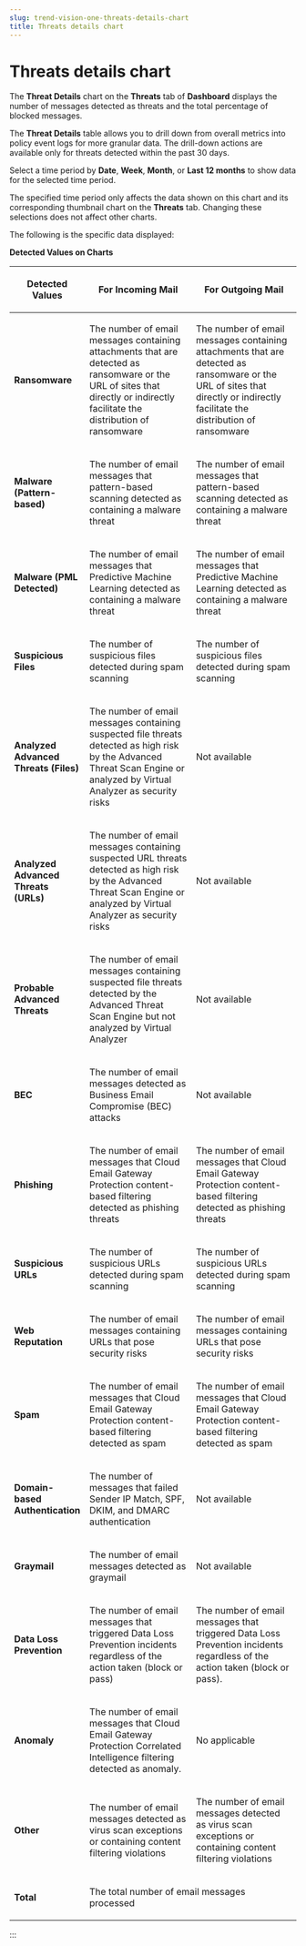 ```yaml
---
slug: trend-vision-one-threats-details-chart
title: Threats details chart
---
```

# Threats details chart

The **Threat Details** chart on the **Threats** tab of **Dashboard** displays the number of messages detected as threats and the total percentage of blocked messages.

The **Threat Details** table allows you to drill down from overall metrics into policy event logs for more granular data. The drill-down actions are available only for threats detected within the past 30 days.

Select a time period by **Date**, **Week**, **Month**, or **Last 12 months** to show data for the selected time period.

The specified time period only affects the data shown on this chart and its corresponding thumbnail chart on the **Threats** tab. Changing these selections does not affect other charts.

The following is the specific data displayed:

**Detected Values on Charts**

<table>
<colgroup>
<col style="width: 20%" />
<col style="width: 40%" />
<col style="width: 40%" />
</colgroup>
<thead>
<tr>
<th><p>Detected Values</p></th>
<th><p>For Incoming Mail</p></th>
<th><p>For Outgoing Mail</p></th>
</tr>
</thead>
<tbody>
<tr>
<td><p><strong>Ransomware</strong></p></td>
<td><p>The number of email messages containing attachments that are detected as ransomware or the URL of sites that directly or indirectly facilitate the distribution of ransomware</p></td>
<td><p>The number of email messages containing attachments that are detected as ransomware or the URL of sites that directly or indirectly facilitate the distribution of ransomware</p></td>
</tr>
<tr>
<td><p><strong>Malware (Pattern-based)</strong></p></td>
<td><p>The number of email messages that pattern-based scanning detected as containing a malware threat</p></td>
<td><p>The number of email messages that pattern-based scanning detected as containing a malware threat</p></td>
</tr>
<tr>
<td><p><strong>Malware (PML Detected)</strong></p></td>
<td><p>The number of email messages that Predictive Machine Learning detected as containing a malware threat</p></td>
<td><p>The number of email messages that Predictive Machine Learning detected as containing a malware threat</p></td>
</tr>
<tr>
<td><p><strong>Suspicious Files</strong></p></td>
<td><p>The number of suspicious files detected during spam scanning</p></td>
<td><p>The number of suspicious files detected during spam scanning</p></td>
</tr>
<tr>
<td><p><strong>Analyzed Advanced Threats (Files)</strong></p></td>
<td><p>The number of email messages containing suspected file threats detected as high risk by the Advanced Threat Scan Engine or analyzed by Virtual Analyzer as security risks</p></td>
<td><p>Not available</p></td>
</tr>
<tr>
<td><p><strong>Analyzed Advanced Threats (URLs)</strong></p></td>
<td><p>The number of email messages containing suspected URL threats detected as high risk by the Advanced Threat Scan Engine or analyzed by Virtual Analyzer as security risks</p></td>
<td><p>Not available</p></td>
</tr>
<tr>
<td><p><strong>Probable Advanced Threats</strong></p></td>
<td><p>The number of email messages containing suspected file threats detected by the Advanced Threat Scan Engine but not analyzed by Virtual Analyzer</p></td>
<td><p>Not available</p></td>
</tr>
<tr>
<td><p><strong>BEC</strong></p></td>
<td><p>The number of email messages detected as Business Email Compromise (BEC) attacks</p></td>
<td><p>Not available</p></td>
</tr>
<tr>
<td><p><strong>Phishing</strong></p></td>
<td><p>The number of email messages that Cloud Email Gateway Protection content-based filtering detected as phishing threats</p></td>
<td><p>The number of email messages that Cloud Email Gateway Protection content-based filtering detected as phishing threats</p></td>
</tr>
<tr>
<td><p><strong>Suspicious URLs</strong></p></td>
<td><p>The number of suspicious URLs detected during spam scanning</p></td>
<td><p>The number of suspicious URLs detected during spam scanning</p></td>
</tr>
<tr>
<td><p><strong>Web Reputation</strong></p></td>
<td><p>The number of email messages containing URLs that pose security risks</p></td>
<td><p>The number of email messages containing URLs that pose security risks</p></td>
</tr>
<tr>
<td><p><strong>Spam</strong></p></td>
<td><p>The number of email messages that Cloud Email Gateway Protection content-based filtering detected as spam</p></td>
<td><p>The number of email messages that Cloud Email Gateway Protection content-based filtering detected as spam</p></td>
</tr>
<tr>
<td><p><strong>Domain-based Authentication</strong></p></td>
<td><p>The number of messages that failed Sender IP Match, SPF, DKIM, and DMARC authentication</p></td>
<td><p>Not available</p></td>
</tr>
<tr>
<td><p><strong>Graymail</strong></p></td>
<td><p>The number of email messages detected as graymail</p></td>
<td><p>Not available</p></td>
</tr>
<tr>
<td><p><strong>Data Loss Prevention</strong></p></td>
<td><p>The number of email messages that triggered Data Loss Prevention incidents regardless of the action taken (block or pass)</p></td>
<td><p>The number of email messages that triggered Data Loss Prevention incidents regardless of the action taken (block or pass).</p></td>
</tr>
<tr>
<td><p><strong>Anomaly</strong></p></td>
<td><p>The number of email messages that Cloud Email Gateway Protection Correlated Intelligence filtering detected as anomaly.</p></td>
<td><p>No applicable</p></td>
</tr>
<tr>
<td><p><strong>Other</strong></p></td>
<td><p>The number of email messages detected as virus scan exceptions or containing content filtering violations</p></td>
<td><p>The number of email messages detected as virus scan exceptions or containing content filtering violations</p></td>
</tr>
<tr>
<td><p><strong>Total</strong></p></td>
<td colspan="2"><p>The total number of email messages processed</p></td>
</tr>
</tbody>
</table>
:::

